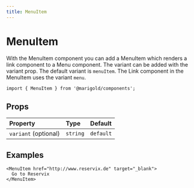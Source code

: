 ```yaml
---
title: MenuItem
---
```


# MenuItem

With the MenuItem component you can add a MenuItem which renders a link component to a Menu component.
The variant can be added with the variant prop. The default variant is `menuItem`.
The Link component in the MenuItem uses the variant `menu`.

```tsx onlyCode
import { MenuItem } from '@marigold/components';
```

## Props

| Property             | Type     | Default   |
| :------------------- | :------- | :-------- |
| `variant` (optional) | `string` | `default` |

## Examples

```tsx expandCode
<MenuItem href="http://www.reservix.de" target="_blank">
  Go to Reservix
</MenuItem>
```
